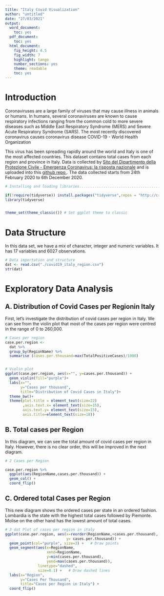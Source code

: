 ---
title: "Italy Covid Visualization"
author: "untitled"
date: "27/03/2021"
output:
  word_document:
    toc: yes
  pdf_document:
    toc: yes
  html_document:
    fig_height: 4.5
    fig_width: 7
    highlight: tango
    number_sections: yes
    theme: readable
    toc: yes
---
\newpage
# Introduction

Coronaviruses are a large family of viruses that may cause illness in animals or humans. In humans, several coronaviruses are known to cause respiratory infections ranging from the common cold to more severe diseases such as Middle East Respiratory Syndrome (MERS) and Severe Acute Respiratory Syndrome (SARS). The most recently discovered coronavirus causes coronavirus disease COVID-19 - World Health Organization

This virus has been spreading rapidly around the world and Italy is one of the most affected countries. This dataset contains total cases from each region and province in Italy. Data is collected by [Sito del Dipartimento della Protezione Civile - Emergenza Coronavirus: la risposta nazionale](http://www.protezionecivile.it/attivita-rischi/rischio-sanitario/emergenze/coronavirus) and is uploaded into this [github repo.](https://github.com/pcm-dpc/COVID-19).
The data collected starts from 24th February 2020 to 6th December 2020.

```{r, echo=FALSE,warning=FALSE,message=FALSE}
# Installing and loading libraries..................................................

if(!require(tidyverse)) install.packages("tidyverse",repos = "http://cran.us.r-project.org") # #Data manipulation and visuals
library(tidyverse)


theme_set(theme_classic()) # Set ggplot theme to classic
```


# Data Structure

In this data set, we have a mix of character, integer and numeric variables. It has 17 variables and 6027 observations.

```{r, echo=FALSE, message=FALSE}
# Data importation and structure
dat <- read.csv("./covid19_italy_region.csv")
str(dat)
```


\newpage

# Exploratory Data Analysis

## A. Distribution of Covid Cases per Regionin Italy

First, let's investigate the distribution of covid cases per region in Italy. We can see from the violin plot that most of the cases per region were centred in the range of 0 to  260,000.


```{r, echo=FALSE, message=FALSE, warning=FALSE}
# Cases per region
case.per.region <-
  dat %>%
  group_by(RegionName) %>% 
  summarise (cases.per.thousand=max(TotalPositiveCases)/1000) 


# Violin plot
ggplot(case.per.region, aes(x="", y=cases.per.thousand)) + 
  geom_violin(fill="purple")+
  labs(x="",
       y="Cases per thousand", 
       title="Distribution of Covid Cases in Italy")+  
  theme_bw()+
  theme(plot.title = element_text(size=22)
        ,axis.text.x= element_text(size=15),
        axis.text.y= element_text(size=15),
        axis.title=element_text(size=18))
```



\newpage

## B. Total cases per Region

In this diagram, we can see the total amount of covid cases per region in Italy. However, there is no clear order, this will be improved in the next diagram.

```{r, echo=FALSE, message=FALSE, fig.align='center'}

# 2 Cases per Region

case.per.region %>% 
  ggplot(aes(RegionName,cases.per.thousand)) + 
  geom_col() + 
  coord_flip()

```



\newpage

## C. Ordered total Cases per Region 

This new diagram shows the ordered cases per state in an ordered fashion. Lombardia is the state with the highest total cases followed by Piemonte. Molise on the other hand has the lowest amount of total cases.

```{r, echo=FALSE, message=FALSE}

# 3 dot Plot of cases per region in italy
ggplot(case.per.region, aes(x=reorder(RegionName,+cases.per.thousand),
                            y= cases.per.thousand)) + 
  geom_point(col="purple", size=3) +   # Draw points
  geom_segment(aes(x=RegionName, 
                   xend=RegionName, 
                   y=min(cases.per.thousand), 
                   yend=max(cases.per.thousand)), 
               linetype="dashed", 
               size=0.1) +   # Draw dashed lines
  labs(x="Region",
       y="Cases Per Thousand",
       title="Cases per Region in Italy") +  
  coord_flip()

```


